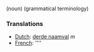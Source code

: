 (noun) (grammatical terminology)

===Translations===
*[[Dutch]]: [[derde naamval]] ''m''
*[[French]]: [[]] ''''